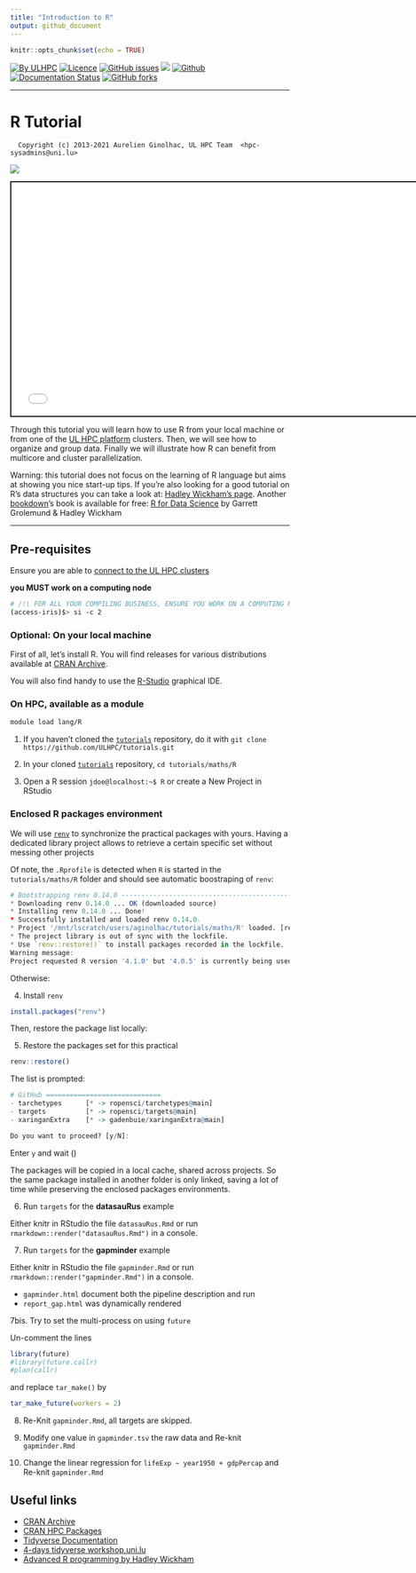 ```yaml
---
title: "Introduction to R"
output: github_document
---
```


```r
knitr::opts_chunk$set(echo = TRUE)
```

[![By ULHPC](https://img.shields.io/badge/by-ULHPC-blue.svg)](https://hpc.uni.lu) [![Licence](https://img.shields.io/badge/license-GPL--3.0-blue.svg)](http://www.gnu.org/licenses/gpl-3.0.html)
[![GitHub issues](https://img.shields.io/github/issues/ULHPC/tutorials.svg)](https://github.com/ULHPC/tutorials/issues/) [![](https://img.shields.io/badge/slides-PDF-red.svg)](https://github.com/ULHPC/tutorials/raw/devel/maths/R/PS11_targets.pdf) [![Github](https://img.shields.io/badge/sources-github-green.svg)](https://github.com/ULHPC/tutorials/tree/devel/maths/R/) [![Documentation Status](http://readthedocs.org/projects/ulhpc-tutorials/badge/?version=latest)](http://ulhpc-tutorials.readthedocs.io/en/latest/maths/R/) [![GitHub forks](https://img.shields.io/github/stars/ULHPC/tutorials.svg?style=social&label=Star)](https://github.com/ULHPC/tutorials)

---

# R Tutorial

      Copyright (c) 2013-2021 Aurelien Ginolhac, UL HPC Team  <hpc-sysadmins@uni.lu>

[![](https://github.com/ULHPC/tutorials/raw/devel/maths/R/img/cover_slides.png)](https://ulhpc-tutorials.readthedocs.io/en/latest/maths/R/PS11_targets.html)

<div class="shareagain" style="min-width:300px;margin:1em auto;">
  <iframe src="PS11_targets.html" width="750" height="421" style="border:2px solid currentColor;" loading="lazy" allowfullscreen></iframe>
  <script>fitvids('.shareagain', {players: 'iframe'});</script>
</div>

Through this tutorial you will learn how to use R from your local machine or from one of the [UL HPC platform](https://hpc.uni.lu) clusters.
Then, we will see how to organize and group data. Finally we will illustrate how R can benefit from multicore and cluster parallelization.

Warning: this tutorial does not focus on the learning of R language but aims at showing you nice start-up tips.
If you're also looking for a good tutorial on R's data structures you can take a look at: [Hadley Wickham's page](http://adv-r.had.co.nz/Data-structures.html).
Another [bookdown](https://bookdown.org/)'s book  is available for free: [R for Data Science](http://r4ds.had.co.nz/index.html) by Garrett Grolemund & Hadley Wickham



--------------------

## Pre-requisites 

Ensure you are able to [connect to the UL HPC clusters](https://hpc-docs.uni.lu/connect/ssh/)

**you MUST work on a computing node**

```bash
# /!\ FOR ALL YOUR COMPILING BUSINESS, ENSURE YOU WORK ON A COMPUTING NODE
(access-iris)$> si -c 2
```

### Optional: On your local machine

First of all, let's install R. You will find releases for various distributions available at [CRAN Archive](http://cran.r-project.org/).

You will also find handy to use the [R-Studio](https://www.rstudio.com/) graphical IDE.

### On HPC, available as a module

```bash
module load lang/R
```


1. If you haven't cloned the [`tutorials`](https://github.com/ULHPC/tutorials) repository, do it with `git clone https://github.com/ULHPC/tutorials.git`

2. In your cloned [`tutorials`](https://github.com/ULHPC/tutorials) repository, `cd tutorials/maths/R`

3. Open a R session `jdoe@localhost:~$ R` or create a New Project in RStudio

### Enclosed R packages environment

We will use [`renv`](https://rstudio.github.io/renv/articles/renv.html) to synchronize the 
practical packages with yours. Having a dedicated library project allows to retrieve a certain specific set
without messing other projects


Of note, the `.Rprofile` is detected when `R` is started in the `tutorials/maths/R` folder and should see automatic boostraping of `renv`:

```r
# Bootstrapping renv 0.14.0 --------------------------------------------------
* Downloading renv 0.14.0 ... OK (downloaded source)
* Installing renv 0.14.0 ... Done!
* Successfully installed and loaded renv 0.14.0.
* Project '/mnt/lscratch/users/aginolhac/tutorials/maths/R' loaded. [renv 0.14.0]
* The project library is out of sync with the lockfile.
* Use `renv::restore()` to install packages recorded in the lockfile.
Warning message:
Project requested R version '4.1.0' but '4.0.5' is currently being used
```

Otherwise:

4. Install `renv`

```r
install.packages("renv")
```

Then, restore the package list locally:

5. Restore the packages set for this practical

```r
renv::restore()
```

The list is prompted:

```r
# GitHub =============================
- tarchetypes      [* -> ropensci/tarchetypes@main]
- targets          [* -> ropensci/targets@main]
- xaringanExtra    [* -> gadenbuie/xaringanExtra@main]

Do you want to proceed? [y/N]: 
```

Enter `y` and wait ()

The packages will be copied in a local cache, shared across projects.
So the same package installed in another folder is only linked, saving a lot of time while preserving the enclosed packages environments.

6. Run `targets` for the **datasauRus** example

Either knitr in RStudio the file `datasauRus.Rmd` or run `rmarkdown::render("datasauRus.Rmd")` in a console.


7. Run `targets` for the **gapminder** example

Either knitr in RStudio the file `gapminder.Rmd` or run `rmarkdown::render("gapminder.Rmd")` in a console.

- `gapminder.html` document both the pipeline description and run
- `report_gap.html` was dynamically rendered

7bis. Try to set the multi-process on using `future`

Un-comment the lines
```r
library(future)
#library(future.callr)
#plan(callr)
```

and replace `tar_make()` by 

```r
tar_make_future(workers = 2)
```

8. Re-Knit `gapminder.Rmd`, all targets are skipped.

9. Modify one value in `gapminder.tsv` the raw data and Re-knit `gapminder.Rmd`

10. Change the linear regression for `lifeExp ~ year1950 + gdpPercap` and Re-knit `gapminder.Rmd`

## Useful links

* [CRAN Archive](https://cran.r-project.org/)
* [CRAN HPC Packages](https://cran.r-project.org/web/views/HighPerformanceComputing.html)
* [Tidyverse Documentation](https://tidyverse.org/)
* [4-days tidyverse workshop.uni.lu](https://rworkshop.uni.lu/)
* [Advanced R programming by Hadley Wickham](http://adv-r.had.co.nz/)


